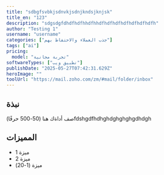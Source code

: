 ```yaml
---
title: "sdbgfsvbkjsdnvkjsdnjkndsjknjsk"
title_en: "123"
description: "sdgsdgfdhdfhdfhhdfhhdfhdfhdfhdfhdfhdfhdfh"
author: "Testing 1"
username: "username"
categories: ["جذب العملاء والاحتفاظ بهم"]
tags: ["ai"]
pricing:
  model: "تجربة مجانية"
softwareTypes: ["تطبيق ويب"]
publishDate: "2025-05-27T07:42:31.629Z"
heroImage: ""
toolUrl: "https://mail.zoho.com/zm/#mail/folder/inbox"
---
```

## نبذة
صف أداةك هنا (50-500 حرفًا)fdshgdfhdhghdghghghgdhdgh

## المميزات
- ميزة 1
- ميزة 2
- ميزة (1-20)
